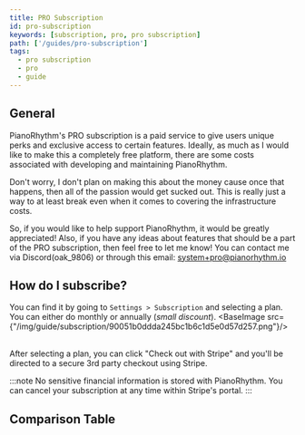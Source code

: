 ```yaml
---
title: PRO Subscription
id: pro-subscription
keywords: [subscription, pro, pro subscription]
path: ['/guides/pro-subscription']
tags:
  - pro subscription
  - pro
  - guide
---
```



## General

PianoRhythm's PRO subscription is a paid service to give users unique perks and exclusive access to certain features.
Ideally, as much as I would like to make this a completely free platform, there are some costs associated with developing and maintaining PianoRhythm.

Don't worry, I don't plan on making this about the money cause once that happens, then all of the passion would get sucked out. This is
really just a way to at least break even when it comes to covering the infrastructure costs.

So, if you would like to help support PianoRhythm, it would be greatly appreciated!
Also, if you have any ideas about features that should be a part of the PRO subscription, then feel free to let me know!
You can contact me via Discord(oak_9806) or through this email: system+pro@pianorhythm.io

## How do I subscribe?

You can find it by going to `Settings > Subscription` and selecting a plan. You can either do monthly or annually (_small discount_).
<BaseImage src={"/img/guide/subscription/90051b0ddda245bc1b6c1d5e0d57d257.png"}/>

<br/>
After selecting a plan, you can click "Check out with Stripe" and you'll be directed to a secure 3rd party checkout using Stripe.
<BaseImage src={"/img/guide/subscription/956b337a5a116335aff20885ecef56fd.png"}/>
<br/>

:::note
No sensitive financial information is stored with PianoRhythm. You can cancel your subscription at any time within Stripe's portal.
:::

## Comparison Table
<Pricing/>

